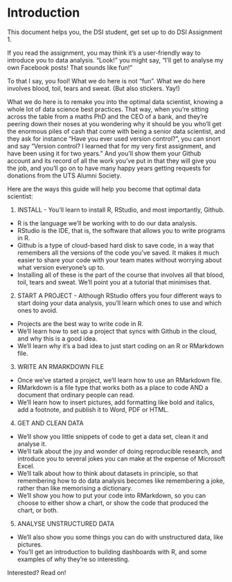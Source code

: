# Introduction

This document helps you, the DSI student, get set up to do DSI Assignment 1.

If you read the assignment, you may think it's a user-friendly way to introduce you to data analysis. "Look!" you might say, "I'll get to analyse my own Facebook posts! That sounds like fun!"

To that I say, you fool! What we do here is not "fun". What we do here involves blood, toil, tears and sweat. (But also stickers. Yay!) 

What we do here is to remake you into the optimal data scientist, knowing a whole lot of data science best practices. That way, when you're sitting across the table from a maths PhD and the CEO of a bank, and they're peering down their noses at you wondering why it should be you who'll get the enormous piles of cash that come with being a senior data scientist, and they ask for instance "Have you ever used version control?", you can snort and say "Version control? I learned that for my very first assignment, and have been using it for two years." And you'll show them your Github account and its record of all the work you've put in that they will give you the job, and you'll go on to have many happy years getting requests for donations from the UTS Alumni Society.

Here are the ways this guide will help you become that optimal data scientist:

1) INSTALL - You'll learn to install R, RStudio, and most importantly, Github. 
* R is the language we'll be working with to do our data analysis. 
* RStudio is the IDE, that is, the software that allows you to write programs in R.
* Github is a type of cloud-based hard disk to save code, in a way that remembers all the versions of the code you've saved. It makes it much easier to share your code with your team mates without worrying about what version everyone's up to.
* Installing all of these is the part of the course that involves all that blood, toil, tears and sweat. We'll point you at a tutorial that minimises that.

2) START A PROJECT - Although RStudio offers you four different ways to start doing your data analysis, you'll learn which ones to use and which ones to avoid.
* Projects are the best way to write code in R.
* We'll learn how to set up a project that syncs with Github in the cloud, and why this is a good idea.
* We'll learn why it's a bad idea to just start coding on an R or RMarkdown file.

3) WRITE AN RMARKDOWN FILE
* Once we've started a project, we'll learn how to use an RMarkdown file.
* RMarkdown is a file type that works both as a place to code AND a document that ordinary people can read.
* We'll learn how to insert pictures, add formatting like bold and italics, add a footnote, and publish it to Word, PDF or HTML.

4) GET AND CLEAN DATA
* We'll show you little snippets of code to get a data set, clean it and analyse it. 
* We'll talk about the joy and wonder of doing reproducible research, and introduce you to several jokes you can make at the expense of Microsoft Excel.
* We'll talk about how to think about datasets in principle, so that remembering how to do data analysis becomes like remembering a joke, rather than like memorising a dictionary. 
* We'll show you how to put your code into RMarkdown, so you can choose to either show a chart, or show the code that produced the chart, or both.

5) ANALYSE UNSTRUCTURED DATA
* We'll also show you some things you can do with unstructured data, like pictures. 
* You'll get an introduction to building dashboards with R, and some examples of why they're so interesting.

Interested? Read on!
